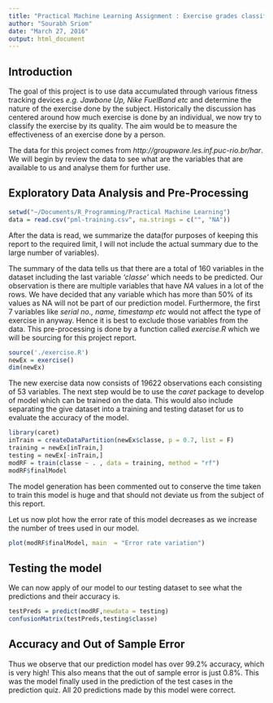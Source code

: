 ```yaml
---
title: "Practical Machine Learning Assignment : Exercise grades classification"
author: "Sourabh Sriom"
date: "March 27, 2016"
output: html_document
---
```


Introduction
-------------

The goal of this project is to use data accumulated through various fitness tracking devices *e.g. Jawbone Up, Nike FuelBand etc* and determine the nature of the exercise done by the subject. Historically the discussion has centered around how much exercise is done by an individual, we now try to classify the exercise by its quality. The aim would be to measure the effectiveness of an exercise done by a person.

The data for this project comes from *http://groupware.les.inf.puc-rio.br/har*. We will begin by review the data to see what are the variables that are available to us and analyse them for further use.

Exploratory Data Analysis and Pre-Processing
---------------------------
```r

setwd("~/Documents/R_Programming/Practical Machine Learning")
data = read.csv("pml-training.csv", na.strings = c("", "NA"))
```

After the data is read, we summarize the data(for purposes of keeping this report to the required limit, I will not include the actual summary due to the large number of variables).

The summary of the data tells us that there are a total of 160 variables in the dataset including the last variable *'classe'* which needs to be predicted. Our observation is there are multiple variables that have *NA* values in a lot of the rows. We have decided that any variable which has more than 50% of its values as NA will not be part of our prediction model. Furthermore, the first 7 variables like *serial no., name, timestamp etc* would not affect the type of exercise in anyway. Hence it is best to exclude those variables from the data. This pre-processing is done by a function called *exercise.R* which we will be sourcing for this project report.

```r
source('./exercise.R')
newEx = exercise()
dim(newEx)
```
The new exercise data now consists of 19622 observations each consisting of 53 variables. The next step would be to use the *caret* package to develop of model which can be trained on the data. This would also include separating the give dataset into a training and testing dataset for us to evaluate the accuracy of the model.

```r
library(caret)
inTrain = createDataPartition(newEx$classe, p = 0.7, list = F)
training = newEx[inTrain,]
testing = newEx[-inTrain,]
modRF = train(classe ~ . , data = training, method = "rf")
modRF$finalModel

```

The model generation has been commented out to conserve the time taken to train this model is huge and that should not deviate us from the subject of this report.

Let us now plot how the error rate of this model decreases as we increase the number of trees used in our model.

```r
plot(modRF$finalModel, main  = "Error rate variation")
```

Testing the model
------------------
We can now apply of our model to our testing dataset to see what the predictions and their accuracy is.

```r
testPreds = predict(modRF,newdata = testing)
confusionMatrix(testPreds,testing$classe)
```

Accuracy and Out of Sample Error
---------------------------------
Thus we observe that our prediction model has over 99.2% accuracy, which is very high! This also means that the out of sample error is just 0.8%. This was the model finally used in the prediction of the test cases in the prediction quiz. All 20 predictions made by this model were correct.

